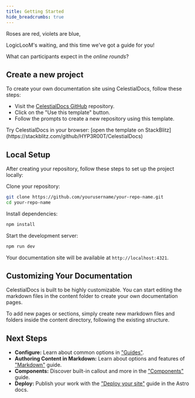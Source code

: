 ```yaml
---
title: Getting Started
hide_breadcrumbs: true
---
```


Roses are red, violets are blue,

LogicLooM's waiting, and this time we've got a guide for you!

What can participants expect in the _online rounds_?

## Create a new project

To create your own documentation site using CelestialDocs, follow these steps:
- Visit the [CelestialDocs GitHub](https://github.com/HYP3R00T/CelestialDocs) repository.
- Click on the "Use this template" button.
- Follow the prompts to create a new repository using this template.

<Callout variant="info">
Try CelestialDocs in your browser: [open the template on StackBlitz](https://stackblitz.com/github/HYP3R00T/CelestialDocs)
</Callout>

## Local Setup
After creating your repository, follow these steps to set up the project locally:

Clone your repository:

```bash
git clone https://github.com/yourusername/your-repo-name.git
cd your-repo-name
```

Install dependencies:

```bash
npm install
```

Start the development server:

```bash
npm run dev
```

Your documentation site will be available at `http://localhost:4321`.

## Customizing Your Documentation
CelestialDocs is built to be highly customizable. You can start editing the markdown files in the content folder to create your own documentation pages.

To add new pages or sections, simply create new markdown files and folders inside the content directory, following the existing structure.

## Next Steps

- **Configure:** Learn about common options in ["Guides"](/guides).
- **Authoring Content in Markdown:** Learn about options and features of ["Markdown"](/guides/authoring-content-in-md) guide.
- **Components:** Discover built-in callout and more in the ["Components"](/custom-components) guide.
- **Deploy:** Publish your work with the ["Deploy your site"](/resources/deployment) guide in the Astro docs.

